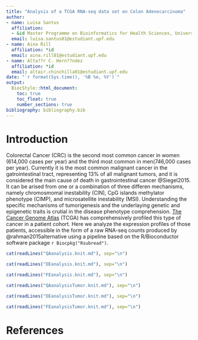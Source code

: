 ```yaml
---
title: "Analysis of a TCGA RNA-seq data set on Colon Adenocarcinoma"
author:
- name: Luisa Santus
  affiliation:
  - &id Master Programme on Bioinformatics for Health Sciences, Universitat Pompeu Fabra,   Barcelona, Spain
  email: luisa.santus01@estudiant.upf.edu
- name: Aina Rill
  affiliation: *id
  email: aina.rill01@estudiant.upf.edu
- name: Alta??r C. Hern??ndez
  affiliation: *id
  email: altair.chinchilla01@estudiant.upf.edu
date: "`r format(Sys.time(), '%B %e, %Y')`"
output: 
  BiocStyle::html_document:
    toc: true
    toc_float: true
    number_sections: true
bibliography: bibliography.bib
---
```


# Introduction

Colorectal Cancer (CRC) is the second most common cancer in women (614,000 cases per year) 
and the third most common in men(746,000 cases per year). Currently it is the most common 
malignant cancer in the gatrointestinal tract, representing 13\% of all malignant tumors, 
and it is considered the main cause of death in gastrointestinal cancer @Siegel2015.
It can be arised from one or a combination of three differen mechanisms, namely chromosmomal 
inestability (CIN), CpG islands methylator phenotype (CIMP), and microsatellite inestability (MSI). 
Understanding the specific mechanisms of tumorigenesis and the underlaying genetic and epigenetic
traits is crutial in the disease phenotype comprehension. [The Cancer Genome Atlas](https://www.cancer.gov/about-nci/organization/ccg/research/structural-genomics/tcga) (TCGA) has comprehensively profiled this type of cancer in a patient cohort. Here we analyze the expression profiles of those
patients, accessible in the form of a raw RNA-seq counts produced by
@rahman2015alternative using a pipeline based on the R/Bioconductor
software package `r Biocpkg("Rsubread")`.



```r
cat(readLines("QAanalysis.knit.md"), sep="\n")
```

```r
cat(readLines("DEanalysis.knit.md"), sep="\n")
```

```r
cat(readLines("FEanalysis.knit.md"), sep="\n")
```

```r
cat(readLines("QAanalysisTumor.knit.md"), sep="\n")
```

```r
cat(readLines("DEanalysisTumor.knit.md"), sep="\n")
```

```r
cat(readLines("FEanalysisTumor.knit.md"), sep="\n")
```

# References
